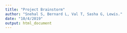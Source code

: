 ```yaml
---
title: "Project Brainstorm"
author: "Snehal S, Bernard L, Val T, Sasha G, Lewis."
date: "10/4/2019"
output: html_document
---
```


